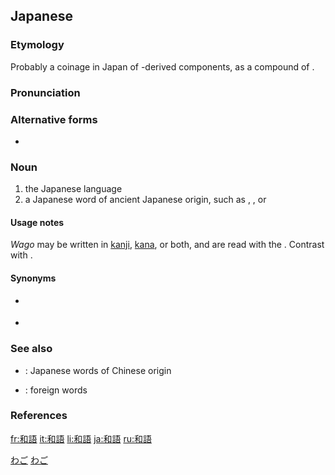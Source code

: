 ==Japanese==
<div style="float:right;">
{{wikipedia|lang=ja|日本語|日本語 (Japanese language)}}
{{wikipedia|Japanese language}}
{{wikipedia|lang=ja|大和言葉|和語 (native Japanese word)}}
{{wikipedia|Yamato kotoba}}
</div>
{{ja-kanjitab|わ|ご|yomi=o}}

===Etymology===
Probably a coinage in Japan of {{etyl|ltc|-}}-derived components, as a compound of {{compound|lang=ja|sort=わご|和|tr1=wa|t1=Japan, Japanese|語|tr2=go|t2=language, word}}.

===Pronunciation===
{{ja-pron|yomi=goon|わご|acc=1|acc_ref=DJR}}

===Alternative forms===
* {{ja-l|倭語}} {{qualifier|rare}}

===Noun===
{{ja-noun|わご}}

# the Japanese language
# a Japanese word of ancient Japanese origin, such as {{m|ja|見る|tr=miru||to look, to see}}, {{m|ja|光|tr=hikari||shining, brightness}}, or {{m|ja|桜|tr=sakura||cheery tree, cherry blossom}}

====Usage notes====
''Wago'' may be written in [[kanji]], [[kana]], or both, and are read with the {{m|ja|訓読み|tr=kun’yomi||native Japanese reading|lit=meaning reading}}.  Contrast with {{m|ja|漢語|tr=kango||Japanese word of Chinese origin|lit=Han Chinese word}}.

====Synonyms====
* {{sense|Japanese language}} {{ja-r|日本語|にほんご}}
* {{sense|native Japanese word}} {{ja-r|大和言葉|やまと ことば}}

===See also===
* {{ja-r|漢語|かんご}}: Japanese words of Chinese origin
* {{ja-r|外来語|がいらいご}}: foreign words {{qualifier|generally more recent borrowings from other languages}}

===References===
<references/>

[[Category:ja:Grammar|わご]]
[[Category:ja:Linguistics|わご]]

[[fr:和語]]
[[it:和語]]
[[li:和語]]
[[ja:和語]]
[[ru:和語]]